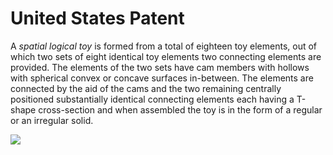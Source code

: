 # United States Patent

A *spatial logical toy* is formed from a total of eighteen toy elements, out of which two sets of eight identical toy elements two connecting elements are provided. The elements of the two sets have cam members with hollows with spherical convex or concave surfaces in-between. The elements are connected by the aid of the cams and the two remaining centrally positioned substantially identical connecting elements each having a T-shape cross-section and when assembled the toy is in the form of a regular or an irregular solid.

![](images/med-rubiks-cube.png)
